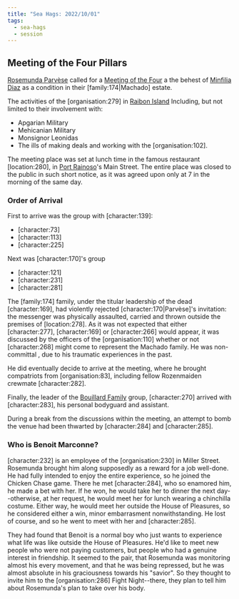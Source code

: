 ```yaml
---
title: "Sea Hags: 2022/10/01"
tags:
  - sea-hags
  - session
---
```


## Meeting of the Four Pillars

[Rosemunda Parvèse](https://campaigns.home.thekennel.info/en-US/campaign/1/notes/9/edit#)
called for
a [Meeting of the Four](https://campaigns.home.thekennel.info/en-US/campaign/1/notes/9/edit#) a
the behest
of [Minfilia Diaz](https://campaigns.home.thekennel.info/en-US/campaign/1/notes/9/edit#) as
a condition in their \[family:174|Machado] estate.

The activities of the \[organisation:279] in
[Raibon Island](/locations/raibon-island/) Including, but not limited to
their involvement with:

* Apgarian Military
* Mehicanian Military
* Monsignor Leonidas
* The ills of making deals and working with the \[organisation:102].

The meeting place was set at lunch time in the famous restaurant
\[location:280], in [Port Rainoso](/locations/port-rainoso/)'s Main
Street. The entire place was closed to the public in such short notice, as it
was agreed upon only at 7 in the morning of the same day.

### Order of Arrival

First to arrive was the group with \[character:139]:

* \[character:73]
* \[character:113]
* \[character:225]

Next was \[character:170]'s group

* \[character:121]
* \[character:231]
* \[character:281]

The \[family:174] family, under the titular leadership of the dead
\[character:169], had violently rejected \[character:170|Parvèse]'s
invitation: the messenger was physically assaulted, carried and thrown outside
the premises of \[location:278]. As it was not expected that either
\[character:277], \[character:169] or \[character:266] would appear, it was
discussed by the officers of the \[organisation:110] whether or not
\[character:268] might come to represent the Machado family. He was
non-committal , due to his traumatic experiences in the past.

He did eventually decide to arrive at the meeting, where he brought compatriots
from \[organisation:83], including fellow Rozenmaiden crewmate
\[character:282].

Finally, the leader of the
[Bouillard Family](/families/bouillard/) group,
\[character:270] arrived with \[character:283], his personal bodyguard and
assistant.

During a break from the discussions within the meeting, an attempt to bomb the
venue had been thwarted by \[character:284] and \[character:285].

### Who is Benoit Marconne?

\[character:232] is an employee of the \[organisation:230] in Miller Street.
Rosemunda brought him along supposedly as a reward for a job well-done. He had
fully intended to enjoy the entire experience, so he joined the Chicken Chase
game. There he met \[character:284], who so enamored him, he made a bet with
her. If he won, he would take her to dinner the next day--otherwise, at her
request, he would meet her for lunch wearing a chinchilla costume. Either way,
he would meet her outside the House of Pleasures, so he considered either a win,
minor embarrasment nonwithstanding. He lost of course, and so he went to meet
with her and \[character:285].

They had found that Benoit is a normal boy who just wants to experience what
life was like outside the House of Pleasures. He'd like to meet new people who
were not paying customers, but people who had a genuine interest in friendship.
It seemed to the pair, that Rosemunda was monitoring almost his every movement,
and that he was being repressed, but he was almost absolute in his graciousness
towards his "savior". So they thought to invite him to the \[organisation:286]
Fight Night--there, they plan to tell him about Rosemunda's plan to take over
his body.
